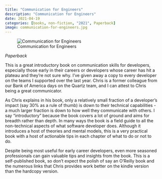 ```yaml
---
title: "Communication for Engineers"
description: "Communication for Engineers"
date: 2021-04-19
categories: [books, non-fiction, "2021", Paperback]
image: communication-for-engineers.jpg
---
```

![Communication for Engineers](communication-for-engineers.jpg){fig-align="left"}


*Paperback*

This is a great introductory book on communication skills for developers, especially those early in their careers or developers whose career has hit a plateau and they're not sure why. I've given away a copy to every developer on
the teams I supported over the last year. Chris is a former colleague from our Bank of America days on the Quartz
team, and I can attest to Chris being a great communicator.

As Chris explains in his book, only a relatively small fraction of a developer's impact (say 30% as a rule of thumb) is down to their technical capabilities - a much larger fraction is down to how well they communicate with others. I say "introductory" because the book covers a lot of ground and aims for breadth rather than depth. In many ways the book is a field guide to all the non-technical aspects of what software developer does. Although it introduces a host of theories and mental models, this is a very practical book with a host of actionable tips in each chapter of what to do or not to do.

Despite being most useful for early career developers, even more seasoned professionals can gain valuable tips and insights from the book. This is a self-published book, so don't expect the polish of say an O'Reilly book and the numerous links that Chris provides work better on the kindle version than the hardcopy version.